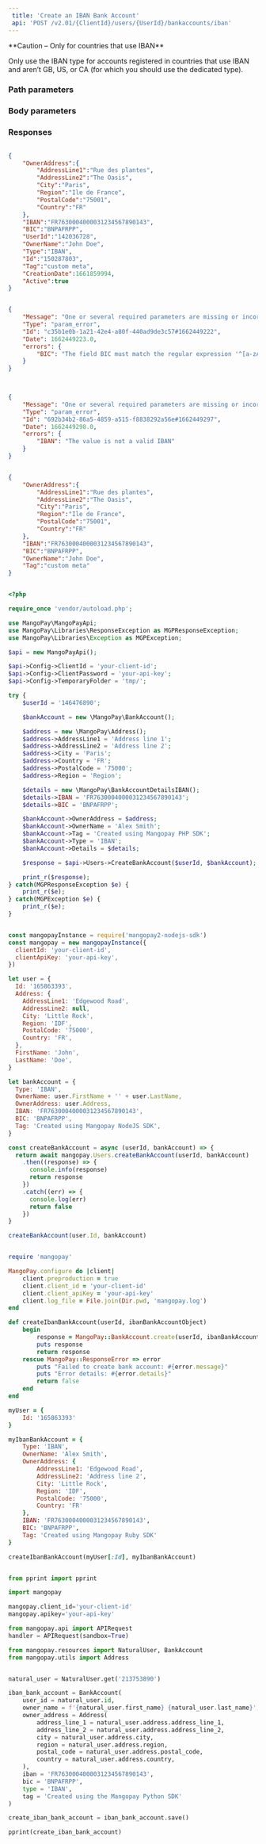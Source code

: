 ```yaml
---  
 title: 'Create an IBAN Bank Account'  
 api: 'POST /v2.01/{ClientId}/users/{UserId}/bankaccounts/iban'  
---  
```


  

<Warning>  
**Caution – Only for countries that use IBAN** 
  
Only use the IBAN type for accounts registered in countries that use IBAN and aren’t GB, US, or CA (for which you should use the dedicated type).   
</Warning>  

### Path parameters  

<UserId1 />  

### Body parameters  

<OwnerAddress />  

<IBAN />  

<BIC />  

<OwnerName />  

<Tag4 />  

### Responses  

<AccordionGroup><Accordion title="200 ">  

<OwnerAddressResponse />  

<IBANResponse />  

<BICResponse />  

<UserId2Response />  

<OwnerNameResponse />  

<Type5Response />  

<IdResponse />  

<Tag4Response />  

<CreationDateResponse />  

<ActiveResponse /></Accordion><Accordion title="400 Invalid BIC format "></Accordion><Accordion title="400 Invalid IBAN"></Accordion></AccordionGroup>  

<ResponseExample>  

```json 200   

{
    "OwnerAddress":{
        "AddressLine1":"Rue des plantes",
        "AddressLine2":"The Oasis",
        "City":"Paris",
        "Region":"Ile de France",
        "PostalCode":"75001",
        "Country":"FR"
    },
    "IBAN":"FR7630004000031234567890143",
    "BIC":"BNPAFRPP",
    "UserId":"142036728",
    "OwnerName":"John Doe",
    "Type":"IBAN",
    "Id":"150287803",
    "Tag":"custom meta",
    "CreationDate":1661859994,
    "Active":true
}  

 ```  

```json 400 Invalid BIC format   

{
    "Message": "One or several required parameters are missing or incorrect. An incorrect resource ID also raises this kind of error.",
    "Type": "param_error",
    "Id": "c35b1e0b-1a21-42e4-a80f-440ad9de3c57#1662449222",
    "Date": 1662449223.0,
    "errors": {
        "BIC": "The field BIC must match the regular expression '^[a-zA-Z]{6}\\w{2}(\\w{3})?$'."
    }
}
  

 ```  

```json 400 Invalid IBAN  

{
    "Message": "One or several required parameters are missing or incorrect. An incorrect resource ID also raises this kind of error.",
    "Type": "param_error",
    "Id": "692b34b2-86a5-4859-a515-f8838292a56e#1662449297",
    "Date": 1662449298.0,
    "errors": {
        "IBAN": "The value is not a valid IBAN"
    }
}  

 ```  

</ResponseExample>  

<RequestExample>  
  
```json REST  

{
    "OwnerAddress":{
        "AddressLine1":"Rue des plantes",
        "AddressLine2":"The Oasis",
        "City":"Paris",
        "Region":"Ile de France",
        "PostalCode":"75001",
        "Country":"FR"
    },
    "IBAN":"FR7630004000031234567890143",
    "BIC":"BNPAFRPP",
    "OwnerName":"John Doe",
    "Tag":"custom meta"
}  
```  

  
```php PHP  

<?php 

require_once 'vendor/autoload.php';

use MangoPay\MangoPayApi;
use MangoPay\Libraries\ResponseException as MGPResponseException;
use MangoPay\Libraries\Exception as MGPException;

$api = new MangoPayApi();

$api->Config->ClientId = 'your-client-id';
$api->Config->ClientPassword = 'your-api-key';
$api->Config->TemporaryFolder = 'tmp/';

try {
    $userId = '146476890';

    $bankAccount = new \MangoPay\BankAccount();

    $address = new \MangoPay\Address();
    $address->AddressLine1 = 'Address line 1';
    $address->AddressLine2 = 'Address line 2';
    $address->City = 'Paris';
    $address->Country = 'FR';
    $address->PostalCode = '75000';
    $address->Region = 'Region';

    $details = new \MangoPay\BankAccountDetailsIBAN();
    $details->IBAN = 'FR7630004000031234567890143';
    $details->BIC = 'BNPAFRPP';

    $bankAccount->OwnerAddress = $address;
    $bankAccount->OwnerName = 'Alex Smith';
    $bankAccount->Tag = 'Created using Mangopay PHP SDK';
    $bankAccount->Type = 'IBAN';
    $bankAccount->Details = $details;

    $response = $api->Users->CreateBankAccount($userId, $bankAccount);

    print_r($response);
} catch(MGPResponseException $e) {
    print_r($e);
} catch(MGPException $e) {
    print_r($e);
}  
```  

  
```javascript NodeJS  

const mangopayInstance = require('mangopay2-nodejs-sdk')
const mangopay = new mangopayInstance({
  clientId: 'your-client-id',
  clientApiKey: 'your-api-key',
})

let user = {
  Id: '165863393',
  Address: {
    AddressLine1: 'Edgewood Road',
    AddressLine2: null,
    City: 'Little Rock',
    Region: 'IDF',
    PostalCode: '75000',
    Country: 'FR',
  },
  FirstName: 'John',
  LastName: 'Doe',
}

let bankAccount = {
  Type: 'IBAN',
  OwnerName: user.FirstName + '' + user.LastName,
  OwnerAddress: user.Address,
  IBAN: 'FR7630004000031234567890143',
  BIC: 'BNPAFRPP',
  Tag: 'Created using Mangopay NodeJS SDK',
}

const createBankAccount = async (userId, bankAccount) => {
  return await mangopay.Users.createBankAccount(userId, bankAccount)
    .then((response) => {
      console.info(response)
      return response
    })
    .catch((err) => {
      console.log(err)
      return false
    })
}

createBankAccount(user.Id, bankAccount)  
```  

  
```ruby Ruby  

require 'mangopay'

MangoPay.configure do |client|
    client.preproduction = true
    client.client_id = 'your-client-id'
    client.client_apiKey = 'your-api-key'
    client.log_file = File.join(Dir.pwd, 'mangopay.log')
end

def createIbanBankAccount(userId, ibanBankAccountObject)
    begin
        response = MangoPay::BankAccount.create(userId, ibanBankAccountObject)
        puts response
        return response
    rescue MangoPay::ResponseError => error
        puts "Failed to create bank account: #{error.message}"
        puts "Error details: #{error.details}"
        return false
    end
end

myUser = {
    Id: '165863393'
}

myIbanBankAccount = {
    Type: 'IBAN',
    OwnerName: 'Alex Smith',
    OwnerAddress: {
        AddressLine1: 'Edgewood Road',
        AddressLine2: 'Address line 2',
        City: 'Little Rock',
        Region: 'IDF',
        PostalCode: '75000',
        Country: 'FR'
    },
    IBAN: 'FR7630004000031234567890143',
    BIC: 'BNPAFRPP',
    Tag: 'Created using Mangopay Ruby SDK'
}

createIbanBankAccount(myUser[:Id], myIbanBankAccount)  
```  

  
```python Python  

from pprint import pprint

import mangopay

mangopay.client_id='your-client-id'
mangopay.apikey='your-api-key'

from mangopay.api import APIRequest
handler = APIRequest(sandbox=True)

from mangopay.resources import NaturalUser, BankAccount
from mangopay.utils import Address


natural_user = NaturalUser.get('213753890')

iban_bank_account = BankAccount(
    user_id = natural_user.id,
    owner_name = f'{natural_user.first_name} {natural_user.last_name}',
    owner_address = Address(
        address_line_1 = natural_user.address.address_line_1,
        address_line_2 = natural_user.address.address_line_2,
        city = natural_user.address.city,
        region = natural_user.address.region,
        postal_code = natural_user.address.postal_code,
        country = natural_user.address.country,
    ),
    iban = 'FR7630004000031234567890143',
    bic = 'BNPAFRPP',
    type = 'IBAN',
    tag = 'Created using the Mangopay Python SDK'
)

create_iban_bank_account = iban_bank_account.save()

pprint(create_iban_bank_account)  
```  

  
</RequestExample>